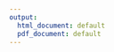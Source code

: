 ```yaml
---
output:
  html_document: default
  pdf_document: default
---
```


<!-- # Fourier Series -->

<!-- ## Exercise C.1 -->

<!-- Let $p \in (0, \pi), \ h \in \mathbb{R}$ and define -->
<!-- \begin{align*} -->
<!--   f(x) =  -->
<!--   \begin{cases} -->
<!--     \dfrac{hx}{p}, &x\in[0,p], \\[2ex] -->
<!--     \dfrac{h(\pi - x)}{\pi - p}, &x\in(p, \pi]. -->
<!--   \end{cases} -->
<!-- \end{align*} -->
<!-- Show that -->
<!-- \begin{align*} -->
<!--   f(x) = \sum_{n = 1}^\infty A_n \sin(nx), \quad x\in[o, \pi], -->
<!-- \end{align*} -->
<!-- where -->
<!-- \begin{align*} -->
<!--   A_n := \frac{2h}{n^2} \frac{\sin(np)}{p(\pi - p)}, \quad n \in \mathbb{N}. -->
<!-- \end{align*} -->
<!-- Convince yourself that $\sum_{n = 1}^\infty |A_n| < \infty$ such that one can utilize theorem C.8. -->
<!-- \newline -->
<!-- **Hint**: You can safe time by expanding $f$ as an uneven function on $[-\pi, \pi]$ and use remark C.4. -->
<!-- \newline -->
<!-- \textbf{Solution:} -->
<!-- \newline -->
<!-- The first thing to do is to expand $f$ as an uneven function. -->
<!-- This is done as follows -->
<!-- \begin{align*} -->
<!--   \tilde{f}(x) = -->
<!--   \begin{cases} -->
<!--     f(x), &x\in[0, \pi] \\[2ex] -->
<!--     -f(-x), &x\in[-\pi, 0). -->
<!--   \end{cases} -->
<!-- \end{align*} -->
<!-- Remark C.4 now tells that because $\tilde{f}$ is uneven $a_n(\tilde{f}) = 0$ for all $n\in\mathbb{N}_0$ and -->
<!-- \begin{align*} -->
<!--   b_n(\tilde{f}) = \frac{2}{l} \int_0^l \sin(n \pi x/l)\tilde{f}(x)\text{d}x, \quad n \in \mathbb{N}. -->
<!-- \end{align*} -->
<!-- With our uneven expansion of $f$ our $b_n(\tilde{f})$ becomes -->
<!-- \begin{align*} -->
<!--   b_n(\tilde{f}) &= \frac{2}{\pi} \int_0^\pi \sin(n\pi x/\pi) \tilde{f}(x) \ \text{d}x \\ -->
<!--   &= \frac{2}{\pi} \left( \int_0^p \sin(nx)\frac{hx}{p} \ \text{d}x + \int_p^\pi \sin(nx)\frac{h(\pi - x)}{\pi - p} \ \text{d}x \right) \\ -->
<!--   &= \frac{2}{\pi} \left( \frac{h}{p} \int_0^p \sin(nx) x \ \text{d}x + \frac{h}{\pi - p} \int_p^\pi \sin(nx)(\pi - x) \ \text{d}x \right) \\ -->
<!--   &= \frac{2}{\pi} \left( \frac{h}{p} \int_0^p \sin(nx) x \ \text{d}x + \frac{h\pi}{\pi - p} \int_p^\pi \sin(nx) \ \text{d}x - \frac{h}{\pi - p} \int_p^\pi \sin(nx)x \ \text{d}x \right). -->
<!-- \end{align*} -->
<!-- To compute the integrals in the above equation we use partial integration with -->
<!-- \begin{align*} -->
<!--   f(x) &= x, \qquad &&f'(x) = 1 \\ -->
<!--   g(x) &= \sin(nx), \qquad &&G(x) = -\frac{\cos(nx)}{n}, -->
<!-- \end{align*} -->
<!-- and the familiar relation -->
<!-- \begin{align*} -->
<!--   \int_a^b f(x)g(x) = \left[ f(x)G(x) \right]_a^b + \int_a^b f'(x)G(x) \ \text{d}x. -->
<!-- \end{align*} -->
<!-- This means that the first integral becomes -->
<!-- \begin{align*} -->
<!--   \int_0^p\sin(nx) x \ \text{d}x &= \left[ -\frac{x\cos(nx)}{n} \right]_0^p - \frac{1}{n} \int_0^p \cos(nx) \ \text{d}x \\ -->
<!--   &= \left[ -\frac{x\cos(nx)}{n} \right]_0^p - \frac{1}{n} \left[ \frac{\sin(nx)}{n} \right]_0^p \\ -->
<!--   &= -\frac{p\cos(np)}{n} - \left( -\frac{0 \cdot \cos(n \cdot 0)}{n} \right) - \frac{1}{n}\left( \frac{\sin(np)}{n} - \frac{\sin(n \cdot 0)}{n} \right) \\ -->
<!--   &= -\frac{p\cos(np)}{n} - \frac{\sin(np)}{n^2}. -->
<!-- \end{align*} -->
<!-- The second integral becomes -->
<!-- \begin{align*} -->
<!--   \int_p^\pi \sin(nx) \ \text{d}x &= \left[ -\frac{\cos(nx)}{n} \right]_p^\pi \\ -->
<!--   &= -\frac{\cos(n \pi)}{n} - \left( -\frac{\cos(np)}{n} \right) \\ -->
<!--   &= \frac{1}{n} + \frac{\cos(np)}{n}. -->
<!-- \end{align*} -->
<!-- Lastly the third integral becomes -->
<!-- \begin{align*} -->
<!--   \int_p^\pi \sin(nx) x \ \text{d}x &= \left[ -\frac{x\cos(nx)}{n} \right]_p^\pi - \frac{1}{n} \int_p^\pi \cos(nx) \ \text{d}x \\ -->
<!--   &= \left[ -\frac{x\cos(nx)}{n} \right]_p^\pi - \frac{1}{n} \left[ \frac{\sin(nx)}{n} \right]_p^\pi \\ -->
<!--   &= -\frac{\pi\cos(n \pi)}{n} - \left( -\frac{p\cos(np)}{n} \right) -  \frac{1}{n} \left( \frac{\sin(n\pi)}{n} - \frac{\sin(np)}{n} \right)\\ -->
<!--   &= \frac{\pi}{n} + \frac{p\cos(np)}{n} + \frac{\sin(np)}{n^2}. -->
<!-- \end{align*} -->
<!-- Inserting the three integrals, which we have now solved, yields -->
<!-- \begin{align*} -->
<!--   b_n(\tilde{f}) &= \frac{2}{\pi} \left( \frac{h}{p} \int_0^p \sin(nx) x \ \text{d}x + \frac{h\pi}{\pi - p} \int_p^\pi \sin(nx) \ \text{d}x - \frac{h}{\pi - p} \int_p^\pi \sin(nx)x \ \text{d}x \right) \\ -->
<!--   &= \frac{2}{\pi} \left( \frac{h}{p} \left( -\frac{p\cos(np)}{n} - \frac{\sin(np)}{n^2} \right) + \frac{h\pi}{\pi - p} \left( \frac{1}{n} + \frac{\cos(np)}{n} \right) - \frac{h}{\pi - p} \left( \frac{\pi}{n} + \frac{p\cos(np)}{n} + \frac{\sin(np)}{n^2} \right) \right) \\ -->
<!--   &= \frac{2}{\pi} \left(-\frac{hp\cos(np)}{pn} - \frac{h\sin(np)}{pn^2} + \frac{h\pi\cos(np)}{n(\pi - p)} - \frac{hp\cos(np)}{n(\pi - p)} - \frac{h\sin(np)}{n^2(\pi - p)} \right) \\ -->
<!--   &= -\frac{2hp\cos(np)}{\pi pn} - \frac{2h\sin(np)}{\pi pn^2} + \frac{2h\pi\cos(np)}{\pi n(\pi - p)} - \frac{2hp\cos(np)}{\pi n(\pi - p)} - \frac{2h\sin(np)}{\pi n^2(\pi - p)} \\ -->
<!--   &= -\frac{2h\cos(np)}{\pi n} - \frac{2h\sin(np)}{\pi pn^2} + \frac{2h\cos(np)}{n(\pi - p)} - \frac{2hp\cos(np)}{\pi n(\pi - p)} - \frac{2h\sin(np)}{\pi n^2(\pi - p)} \\ -->
<!--   &= 2h\left( -\frac{\cos(np)}{\pi n} - \frac{\sin(np)}{\pi pn^2} + \frac{\cos(np)}{n(\pi - p)} - \frac{p\cos(np)}{\pi n(\pi - p)} - \frac{\sin(np)}{\pi n^2(\pi - p)} \right) \\ -->
<!--   &= \frac{2h}{n}\left( -\frac{\cos(np)}{\pi} - \frac{\sin(np)}{\pi p n} + \frac{\cos(np)}{\pi - p} - \frac{p\cos(np)}{\pi(\pi - p)} - \frac{\sin(np)}{\pi n(\pi - p)} \right) \\ -->
<!-- \end{align*} -->
